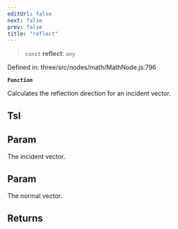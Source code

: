 ```yaml
---
editUrl: false
next: false
prev: false
title: "reflect"
---
```


> `const` **reflect**: `any`

Defined in: three/src/nodes/math/MathNode.js:796

**`Function`**

Calculates the reflection direction for an incident vector.

## Tsl

## Param

The incident vector.

## Param

The normal vector.

## Returns
